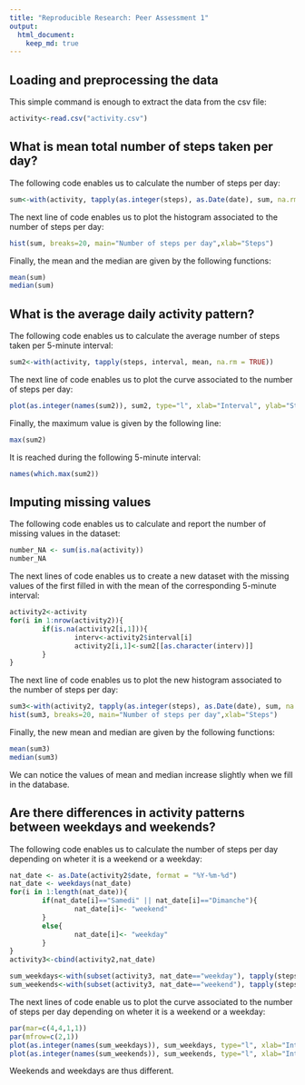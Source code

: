 ```yaml
---
title: "Reproducible Research: Peer Assessment 1"
output: 
  html_document:
    keep_md: true
---
```



## Loading and preprocessing the data

This simple command is enough to extract the data from the csv file:
```r
activity<-read.csv("activity.csv")
```

## What is mean total number of steps taken per day?

The following code enables us to calculate the number of steps per day:
```r
sum<-with(activity, tapply(as.integer(steps), as.Date(date), sum, na.rm=TRUE))
```

The next line of code enables us to plot the histogram associated to the number of steps per day:
```r
hist(sum, breaks=20, main="Number of steps per day",xlab="Steps")
```

Finally, the mean and the median are given by the following functions: 
```r
mean(sum)
median(sum)
```

## What is the average daily activity pattern?

The following code enables us to calculate the average number of steps taken per 5-minute interval:
```r
sum2<-with(activity, tapply(steps, interval, mean, na.rm = TRUE))
```

The next line of code enables us to plot the curve associated to the number of steps per day:
```r
plot(as.integer(names(sum2)), sum2, type="l", xlab="Interval", ylab="Steps", main="Number of steps per interval")
```

Finally, the maximum value is given by the following line: 
```r
max(sum2)
```

It is reached during the following 5-minute interval:
```r
names(which.max(sum2))
```

## Imputing missing values

The following code enables us to calculate and report the number of missing values in the dataset:
```r
number_NA <- sum(is.na(activity))
number_NA
```

The next lines of code enables us to create a new dataset with the missing values of the first filled in with the mean of the corresponding 5-minute interval:
```r
activity2<-activity
for(i in 1:nrow(activity2)){
        if(is.na(activity2[i,1])){
                interv<-activity2$interval[i]
                activity2[i,1]<-sum2[[as.character(interv)]]
        }
}
```

The next line of code enables us to plot the new histogram associated to the number of steps per day:
```r
sum3<-with(activity2, tapply(as.integer(steps), as.Date(date), sum, na.rm=TRUE))
hist(sum3, breaks=20, main="Number of steps per day",xlab="Steps")
```

Finally, the new mean and median are given by the following functions: 
```r
mean(sum3)
median(sum3)
```
We can notice the values of mean and median increase slightly when we fill in the database. 

## Are there differences in activity patterns between weekdays and weekends?

The following code enables us to calculate the number of steps per day depending on wheter it is a weekend or a weekday:
```r
nat_date <- as.Date(activity2$date, format = "%Y-%m-%d")
nat_date <- weekdays(nat_date)
for(i in 1:length(nat_date)){
        if(nat_date[i]=="Samedi" || nat_date[i]=="Dimanche"){
                nat_date[i]<- "weekend"
        }
        else{
                nat_date[i]<- "weekday"
        }
}
activity3<-cbind(activity2,nat_date)

sum_weekdays<-with(subset(activity3, nat_date=="weekday"), tapply(steps, interval, mean, na.rm = TRUE))
sum_weekends<-with(subset(activity3, nat_date=="weekend"), tapply(steps, interval, mean, na.rm = TRUE))
```

The next lines of code enable us to plot the curve associated to the number of steps per day depending on wheter it is a weekend or a weekday:
```r
par(mar=c(4,4,1,1))
par(mfrow=c(2,1))
plot(as.integer(names(sum_weekdays)), sum_weekdays, type="l", xlab="Interval (Weekdays)", ylab="Steps", main="Number of steps per interval")
plot(as.integer(names(sum_weekends)), sum_weekends, type="l", xlab="Interval (Weekends)", ylab="Steps")
```
Weekends and weekdays are thus different. 